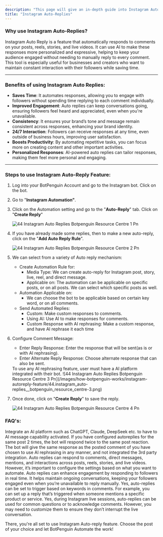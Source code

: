 ```yaml
---
description: "This page will give an in-depth guide into Instagram Auto Replies, and he methodology of configuring them."
title: "Instagram Auto-Replies"
---
```


### **Why use Instagram Auto-Replies?**

Instagram Auto Reply is a feature that automatically responds to comments on your posts, reels, stories, and live videos. It can use AI to make these responses more personalized and expressive, helping to keep your audience engaged without needing to manually reply to every comment. This tool is especially useful for businesses and creators who want to maintain constant interaction with their followers while saving time.

---

### **Benefits of using Instagram Auto Replies:**

- **Saves Time**: It automates responses, allowing you to engage with followers without spending time replying to each comment individually.
- **Improved Engagement**: Auto replies can keep conversations going, ensuring followers feel heard and appreciated, even when you're unavailable.
- **Consistency**: It ensures your brand’s tone and message remain consistent across responses, enhancing your brand identity.
- **24/7 Interaction**: Followers can receive responses at any time, even outside of business hours, improving user satisfaction.
- **Boosts Productivity**: By automating repetitive tasks, you can focus more on creating content and other important activities.
- **Personalized Responses**: AI-powered auto replies can tailor responses, making them feel more personal and engaging.

---

### **Steps to use Instagram Auto-Reply Feature:**

1. Log into your BotPenguin Account and go to the Instagram bot. Click on the bot.
2. Go to "**Instagram Automation"**.
3. Click on the Automation setting and go to the "**Auto-Reply**" tab. Click on "**Create Reply**"

   ![44 Instagram Auto Replies Botpenguin Resource Centre 1 Pn](/images/how-botpenguin-works/instagram-autoreply-feature/44.instagram_auto-replies__botpenguin_resource_centre-1.png)
4. If you have already made some replies, then to make a new auto-reply, click on the "**Add Auto Reply Rule**".

   ![44 Instagram Auto Replies Botpenguin Resource Centre 2 Pn](/images/how-botpenguin-works/instagram-autoreply-feature/44.instagram_auto-replies__botpenguin_resource_centre-2.png)
5. We can select from a variety of Auto reply mechanism:
   - Create Automation Rule for:
     - Media Type: We can create auto-reply for Instagram post, story, live, reel, and direct message.
     - Applicable on: The automation can be applicable on specific posts, or on all posts. We can select which specific posts as well.
   - Automation Applicable on:
     - We can choose the bot to be applicable based on certain key word, or on all comments.
   - Send Automated Replies:
     - Custom: Make custom responses to comments.
     - Using AI: Use AI to make responses for comments.
     - Custom Response with AI rephrasing: Make a custom response, and have AI rephrase it each time
6. Configure Comment Message:
   - Enter Reply Response: Enter the response that will be sent(as is or with AI rephrasing).
   - Enter Alternate Reply Response: Choose alternate response that can also be sent.

   <Info>
     To use any AI rephrasing feature, user must have a AI platform integrated with their bot.
   </Info>
   ![44 Instagram Auto Replies Botpenguin Resource Centre 3 Pn](/images/how-botpenguin-works/instagram-autoreply-feature/44.instagram_auto-replies__botpenguin_resource_centre-3.png)
7. Once done, click on "**Create Reply**" to save the reply.

   ![44 Instagram Auto Replies Botpenguin Resource Centre 4 Pn](/images/how-botpenguin-works/instagram-autoreply-feature/44.instagram_auto-replies__botpenguin_resource_centre-4.png)

### **FAQ's:**

<AccordionGroup>
  <Accordion title="Why wont the bot use my AI feature?">
    Integrate an AI platform such as ChatGPT, Claude, DeepSeek etc. to have to AI message capability activated.
  </Accordion>
  <Accordion title="Why am I getting 2 messages from the same post?">
    If you have configured autoreplies for the same post 2 times, the bot will respond twice to the same post reaction.
  </Accordion>
  <Accordion title="Why is my bot giving the same comment as coment posted?">
    The bot will give the same response as the posted comment of you have chosen to use AI rephrasing in any manner, and not integrated the 3rd party integration.
  </Accordion>
  <Accordion title="Can instagram autoreplies respond to all types of comments?">
    Auto replies can respond to comments, direct messages, mentions, and interactions across posts, reels, stories, and live videos. However, it’s important to configure the settings based on what you want to automate.
  </Accordion>
  <Accordion title="Will autoreplies affect my engagement rate?">
    Auto replies can enhance engagement by responding to followers in real time. It helps maintain ongoing conversations, keeping your followers engaged even when you’re unavailable to reply manually.
  </Accordion>
  <Accordion title="Is it possible to target specific comments for utoreplies?">
    Yes, auto-replies can be set to trigger based on keywords in comments. For example, you can set up a reply that’s triggered when someone mentions a specific product or service.
  </Accordion>
  <Accordion title="Do instagram autoreplies work during live sessions?">
    Yes, during Instagram live sessions, auto-replies can be used for common questions or to acknowledge comments. However, you may need to customize them to ensure they don’t interrupt the live conversation.
  </Accordion>
</AccordionGroup>

There, you're all set to use Instagram Auto-reply feature. Choose the post of your choice and let BotPenguin Automate the work\!